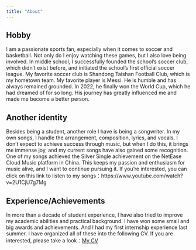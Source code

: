 ```yaml
---
title: "About"
---
```

## Hobby

I am a passionate sports fan, especially when it comes to soccer and basketball. Not only do I enjoy watching these games, but I also love being involved. In middle school, I successfully founded the school's soccer club, which didn't exist before, and initiated the school's first official soccer league. My favorite soccer club is Shandong Taishan Football Club, which is my hometown team. My favorite player is Messi. He is humble and has always remained grounded. In 2022, he finally won the World Cup, which he had dreamed of for so long. His journey has greatly influenced me and made me become a better person.

## Another identity

Besides being a student, another role I have is being a songwriter. In my own songs, I handle the arrangement, composition, lyrics, and vocals. I don't expect to achieve success through music, but when I do this, it brings me immense joy, and my current songs have also gained some recognition. One of my songs achieved the Silver Single achievement on the NetEase Cloud Music platform in China. This keeps my passion and enthusiasm for music alive, and I want to continue pursuing it. If you're interested, you can click on this link to listen to my songs：https://www.youtube.com/watch?v=2U1CjU7g7Mg

## Experience/Achievements
In more than a decade of student experience, I have also tried to improve my academic abilities and practical background. I have won some small and big awards and achievements. And I had my first internship experience last summer. I have organized all of these into the following CV. If you are interested, please take a look：[My CV](CV_ShijiZhang.pdf)